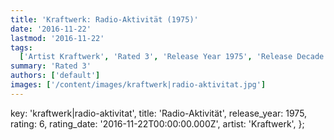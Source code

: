 ```yaml
---
title: 'Kraftwerk: Radio-Aktivität (1975)'
date: '2016-11-22'
lastmod: '2016-11-22'
tags:
  ['Artist Kraftwerk', 'Rated 3', 'Release Year 1975', 'Release Decade 1970']
summary: 'Rated 3'
authors: ['default']
images: ['/content/images/kraftwerk|radio-aktivitat.jpg']
---
```


  key: 'kraftwerk|radio-aktivitat',
  title: 'Radio-Aktivität',
  release_year: 1975,
  rating: 6,
  rating_date: '2016-11-22T00:00:00.000Z',
  artist: 'Kraftwerk',
};

<MusicRating data={data} />
